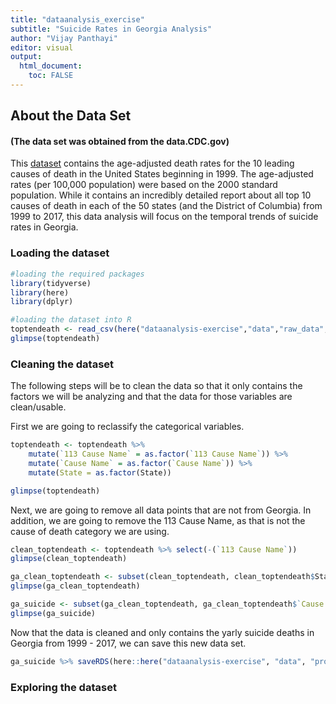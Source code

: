 ---
title: "dataanalysis_exercise"
subtitle: "Suicide Rates in Georgia Analysis"
author: "Vijay Panthayi"
editor: visual
output:
  html_document:
    toc: FALSE
---

## About the Data Set

#### (The data set was obtained from the data.CDC.gov)

This [dataset](https://data.cdc.gov/NCHS/NCHS-Leading-Causes-of-Death-United-States/bi63-dtpu) contains the age-adjusted death rates for the 10 leading causes of death in the United States beginning in 1999. The age-adjusted rates (per 100,000 population) were based on the 2000 standard population. While it contains an incredibly detailed report about all top 10 causes of death in each of the 50 states (and the District of Columbia) from 1999 to 2017, this data analysis will focus on the temporal trends of suicide rates in Georgia.

### Loading the dataset

```{r}
#loading the required packages
library(tidyverse)
library(here)
library(dplyr)
```

```{r}
#loading the dataset into R
toptendeath <- read_csv(here("dataanalysis-exercise","data","raw_data","NCHS_-_Leading_Causes_of_Death__United_States.csv"))
glimpse(toptendeath)
```

### Cleaning the dataset

The following steps will be to clean the data so that it only contains the factors we will be analyzing and that the data for those variables are clean/usable.

First we are going to reclassify the categorical variables.

```{r}
toptendeath <- toptendeath %>%
    mutate(`113 Cause Name` = as.factor(`113 Cause Name`)) %>%
    mutate(`Cause Name` = as.factor(`Cause Name`)) %>%
    mutate(State = as.factor(State))

glimpse(toptendeath)
```

Next, we are going to remove all data points that are not from Georgia. In addition, we are going to remove the 113 Cause Name, as that is not the cause of death category we are using.

```{r}
clean_toptendeath <- toptendeath %>% select(-(`113 Cause Name`))
glimpse(clean_toptendeath)

ga_clean_toptendeath <- subset(clean_toptendeath, clean_toptendeath$State == "Georgia")
glimpse(ga_clean_toptendeath)

ga_suicide <- subset(ga_clean_toptendeath, ga_clean_toptendeath$`Cause Name` == "Suicide")
glimpse(ga_suicide)
```
Now that the data is cleaned and only contains the yarly suicide deaths in Georgia from 1999 - 2017, we can save this new data set.
```{r}
ga_suicide %>% saveRDS(here::here("dataanalysis-exercise", "data", "processed_data","ga_suicide.rds"))
```

### Exploring the dataset
